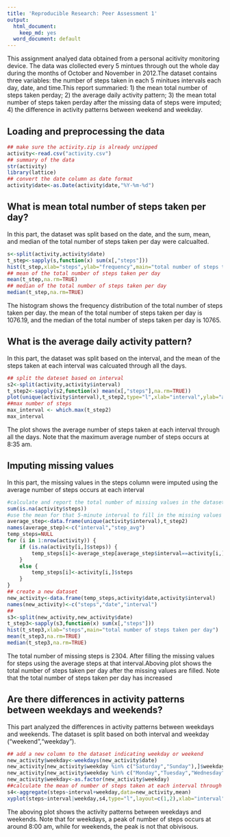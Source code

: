 ```yaml
---
title: 'Reproducible Research: Peer Assessment 1'
output:
  html_document:
    keep_md: yes
  word_document: default
---
```

This assignment analyed data obtained from a personal acitivity monitoring device. The data was clollected every 5 mintues through out the whole day during the months of October and November in 2012.The dataset contains three variables: the number of steps taken in each 5 minitues intervals each day, date, and time.This report summaried: 1) the mean total number of steps taken perday; 2) the average daily activity pattern; 3) the mean total number of steps taken perday after the missing data of steps were imputed; 4) the difference in activity patterns between weekend and weekday.

## Loading and preprocessing the data

```r
## make sure the activity.zip is already unzipped
activity<-read.csv("activity.csv")
## summary of the data
str(activity)
library(lattice)
## convert the date column as date format
activity$date<-as.Date(activity$date,"%Y-%m-%d")
```

## What is mean total number of steps taken per day?

In this part, the dataset was split based on the date, and the sum, mean, and median of the total number of steps taken per day were calcualted.

```r
s<-split(activity,activity$date)
t_step<-sapply(s,function(x) sum(x[,"steps"]))
hist(t_step,xlab="steps",ylab="frequency",main="total number of steps taken per day")
## mean of the total number of steps taken per day
mean(t_step,na.rm=TRUE)
## median of the total number of steps taken per day
median(t_step,na.rm=TRUE)
```

The histogram shows the frequency distribution of the total number of steps taken per day. the mean of the total number of steps taken per day is 1076.19, and the median of the total number of steps taken per day is 10765.

## What is the average daily activity pattern?

In this part, the dataset was split based on the interval, and the mean of the steps taken at each interval was calcuated through all the days.

```r
## split the dateset based on interval
s2<-split(activity,activity$interval)
t_step2<-sapply(s2,function(x) mean(x[,"steps"],na.rm=TRUE))
plot(unique(activity$interval),t_step2,type="l",xlab="interval",ylab="average steps taken at that interval",main="average steps taken at each interval through all the days")
##max number of steps
max_interval <- which.max(t_step2)
max_interval
```

The plot shows the average number of steps taken at each interval through all the days. Note that the maximum average number of steps occurs at 8:35 am.

## Imputing missing values
In this part, the missing values in the steps column were imputed using the average number of steps occurs at each interval

```r
#calculate and report the total number of missing values in the dataset
sum(is.na(activity$steps))
#use the mean for that 5-minute interval to fill in the missing values
average_step<-data.frame(unique(activity$interval),t_step2)
names(average_step)<-c("interval","step_avg")
temp_steps=NULL
for (i in 1:nrow(activity)) {
    if (is.na(activity[i,]$steps)) {
        temp_steps[i]<-average_step[average_step$interval==activity[i,]$interval,]$step_avg        
    }
    else {
        temp_steps[i]<-activity[i,]$steps   
    }    
}
## create a new dataset
new_activity<-data.frame(temp_steps,activity$date,activity$interval)
names(new_activity)<-c("steps","date","interval")
##
s3<-split(new_activity,new_activity$date)
t_step3<-sapply(s3,function(x) sum(x[,"steps"]))
hist(t_step3,xlab="steps",main="total number of steps taken per day")
mean(t_step3,na.rm=TRUE)
median(t_step3,na.rm=TRUE)
```

The total number of missing steps is 2304. After filling the missing values for steps using the average steps at that interval.Aboving plot shows the total number of steps taken per day after the missing values are filled. Note that the total number of steps taken per day has increased

## Are there differences in activity patterns between weekdays and weekends?
This part analyzed the differences in activity patterns between weekdays and weekends. The dataset is split based on both interval and weekday ("weekend","weekday").

```r
## add a new column to the dataset indicating weekday or weekend
new_activity$weekday<-weekdays(new_activity$date)
new_activity[new_activity$weekday %in% c("Saturday","Sunday"),]$weekday<-"weekend"
new_activity[new_activity$weekday %in% c("Monday","Tuesday","Wednesday","Thursday","Friday"),]$weekday<-"weekday"
new_activity$weekday<-as.factor(new_activity$weekday)
##calculate the mean of number of steps taken at each interval through all the days
s4<-aggregate(steps~interval+weekday,data=new_activity,mean)
xyplot(steps~interval|weekday,s4,type="l",layout=c(1,2),xlab="interval",ylab="average number of steps taken at each interval")
```

The aboving plot shows the activity patterns between weekdays and weekends. Note that for weekdays, a peak of number of steps occurs at around 8:00 am, while for weekends, the peak is not that obivisous.